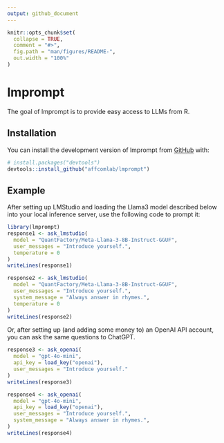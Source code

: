 ```yaml
---
output: github_document
---
```


<!-- README.md is generated from README.Rmd. Please edit that file -->

```r
knitr::opts_chunk$set(
  collapse = TRUE,
  comment = "#>",
  fig.path = "man/figures/README-",
  out.width = "100%"
)
```

# lmprompt

<!-- badges: start -->
<!-- badges: end -->

The goal of lmprompt is to provide easy access to LLMs from R.

## Installation

You can install the development version of lmprompt from [GitHub](https://github.com/) with:

``` r
# install.packages("devtools")
devtools::install_github("affcomlab/lmprompt")
```

## Example

After setting up LMStudio and loading the Llama3 model described below into your local inference server, use the following code to prompt it:

```r
library(lmprompt)
response1 <- ask_lmstudio(
  model = "QuantFactory/Meta-Llama-3-8B-Instruct-GGUF",
  user_messages = "Introduce yourself.",
  temperature = 0
)
writeLines(response1)
```

```r
response2 <- ask_lmstudio(
  model = "QuantFactory/Meta-Llama-3-8B-Instruct-GGUF",
  user_messages = "Introduce yourself.",
  system_message = "Always answer in rhymes.",
  temperature = 0
)
writeLines(response2)
```

Or, after setting up (and adding some money to) an OpenAI API account, you can ask the same questions to ChatGPT.

```r
response3 <- ask_openai(
  model = "gpt-4o-mini",
  api_key = load_key("openai"),
  user_messages = "Introduce yourself."
)
writeLines(response3)
```

```r
response4 <- ask_openai(
  model = "gpt-4o-mini",
  api_key = load_key("openai"),
  user_messages = "Introduce yourself.",
  system_message = "Always answer in rhymes.",
)
writeLines(response4)
```
